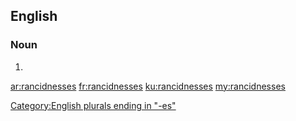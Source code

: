 ==English==

===Noun===
{{head|en}}

# {{plural of|rancidness}}

[[Category:English plurals ending in "-es"]]

[[ar:rancidnesses]]
[[fr:rancidnesses]]
[[ku:rancidnesses]]
[[my:rancidnesses]]